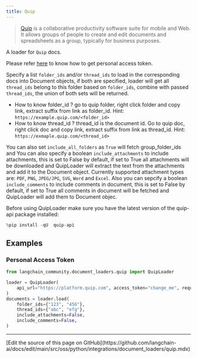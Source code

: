 ```yaml
---
title: Quip
---
```


>[Quip](https://quip.com) is a collaborative productivity software suite for mobile and Web. It allows groups of people to create and edit documents and spreadsheets as a group, typically for business purposes.

A loader for `Quip` docs.

Please refer [here](https://quip.com/dev/automation/documentation/current#section/Authentication/Get-Access-to-Quip's-APIs) to know how to get personal access token.

Specify a list `folder_ids` and/or `thread_ids` to load in the corresponding docs into Document objects, if both are specified, loader will get all `thread_ids` belong to this folder based on `folder_ids`, combine with passed `thread_ids`, the union of both sets will be returned.

* How to know folder_id ?
  go to quip folder, right click folder and copy link, extract suffix from link as folder_id. Hint:  `https://example.quip.com/<folder_id>`
* How to know thread_id ?
  thread_id is the document id. Go to quip doc, right click doc and copy link, extract suffix from link as thread_id. Hint: `https://exmaple.quip.com/<thread_id>`

You can also set `include_all_folders` as `True` will fetch group_folder_ids and
You can also specify a boolean `include_attachments` to include attachments, this is set to False by default, if set to True all attachments will be downloaded and QuipLoader will extract the text from the attachments and add it to the Document object. Currently supported attachment types are: `PDF`, `PNG`, `JPEG/JPG`, `SVG`, `Word` and `Excel`. Also you can sepcify a boolean `include_comments` to include comments in document, this is set to False by default, if set to True all comments in document will be fetched and QuipLoader will add them to Document objec.

Before using QuipLoader make sure you have the latest version of the quip-api package installed:

```python
%pip install -qU  quip-api
```

## Examples

### Personal Access Token

```python
from langchain_community.document_loaders.quip import QuipLoader

loader = QuipLoader(
    api_url="https://platform.quip.com", access_token="change_me", request_timeout=60
)
documents = loader.load(
    folder_ids={"123", "456"},
    thread_ids={"abc", "efg"},
    include_attachments=False,
    include_comments=False,
)
```

---

<Callout icon="pen-to-square" iconType="regular">
  [Edit the source of this page on GitHub](https://github.com/langchain-ai/docs/edit/main/src/oss/python/integrations/document_loaders/quip.mdx)
</Callout>
